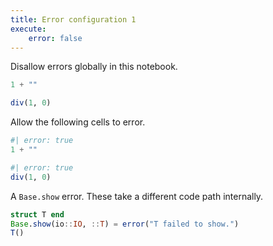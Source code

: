 ```yaml
---
title: Error configuration 1
execute:
    error: false
---
```


Disallow errors globally in this notebook.

```julia
1 + ""
```

```julia
div(1, 0)
```

Allow the following cells to error.

```julia
#| error: true
1 + ""
```

```julia
#| error: true
div(1, 0)
```

A `Base.show` error. These take a different code path internally.

```julia
struct T end
Base.show(io::IO, ::T) = error("T failed to show.")
T()
```
